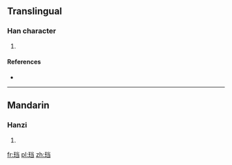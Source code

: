 {{also|璫}}
==Translingual==

===Han character===
{{Han char|rn=96|rad=玉|as=06|sn=10|four=|canj=一土火尸一 (MGFSM)}}

# {{defn|Han|sort=玉06}}

====References====
* {{Han ref|kx=0732.021|hdz=21111.021|uh=73F0|ud=29680}}

----

==Mandarin==

===Hanzi===
{{cmn-hanzi|tra=璫|pin=[[dāng]] ([[dang1]])|wg=tang<sup>1</sup>}}

# {{defn|Mandarin|sort=玉06}}

[[fr:珰]]
[[pl:珰]]
[[zh:珰]]